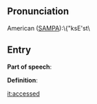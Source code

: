 == Pronunciation ==

American ([[SAMPA]]):\{"ksE'st\

== Entry ==

'''Part of speech''': 

'''Definition''':

{{stub}}

[[it:accessed]]